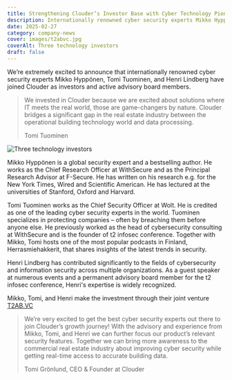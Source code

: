 ```yaml
---
title: Strengthening Clouder’s Investor Base with Cyber Technology Pioneers
description: Internationally renowned cyber security experts Mikko Hyppönen, Tomi Tuominen, and Henri Lindberg have joined Clouder as investors and active advisory board members.
date: 2025-02-27
category: company-news
cover: images/t2abvc.jpg
coverAlt: Three technology investors
draft: false
---
```


We’re extremely excited to announce that internationally renowned cyber security experts Mikko Hyppönen, Tomi Tuominen, and Henri Lindberg have joined Clouder as investors and active advisory board members.

> We invested in Clouder because we are excited about solutions where IT meets the real world, those are game-changers by nature. Clouder bridges a significant gap in the real estate industry between the operational building technology world and data processing.
>
> Tomi Tuominen

![Three technology investors](images/t2abvc.jpg)

Mikko Hyppönen is a global security expert and a bestselling author. He works as the Chief Research Officer at WithSecure and as the Principal Research Advisor at F-Secure. He has written on his research e.g. for the New York Times, Wired and Scientific American. He has lectured at the universities of Stanford, Oxford and Harvard.

Tomi Tuominen works as the Chief Security Officer at Wolt. He is credited as one of the leading cyber security experts in the world. Tuominen specializes in protecting companies – often by breaching them before anyone else. He previously worked as the head of cybersecurity consulting at WithSecure and is the founder of t2 infosec conference. Together with Mikko, Tomi hosts one of the most popular podcasts in Finland, Herrasmiehakkerit, that shares insights of the latest trends in security.

Henri Lindberg has contributed significantly to the fields of cybersecurity and information security across multiple organizations. As a guest speaker at numerous events and a permanent advisory board member for the t2 infosec conference, Henri's expertise is widely recognized.

Mikko, Tomi, and Henri make the investment through their joint venture [T2AB.VC](https://t2ab.vc/)

> We’re very excited to get the best cyber security experts out there to join Clouder’s growth journey! With the advisory and experience from Mikko, Tomi, and Henri we can further focus our product’s relevant security features. Together we can bring more awareness to the commercial real estate industry about improving cyber security while getting real-time access to accurate building data.
>
> Tomi Grönlund, CEO & Founder at Clouder
